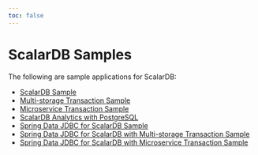 ```yaml
---
toc: false
---
```


# ScalarDB Samples

The following are sample applications for ScalarDB:

- [ScalarDB Sample](scalardb-sample/README.mdx)
- [Multi-storage Transaction Sample](multi-storage-transaction-sample/README.mdx)
- [Microservice Transaction Sample](microservice-transaction-sample/README.mdx)
- [ScalarDB Analytics with PostgreSQL](scalardb-analytics-postgresql-sample/README.mdx)
- [Spring Data JDBC for ScalarDB Sample](spring-data-sample/README.mdx)
- [Spring Data JDBC for ScalarDB with Multi-storage Transaction Sample](spring-data-multi-storage-transaction-sample/README.mdx)
- [Spring Data JDBC for ScalarDB with Microservice Transaction Sample](spring-data-microservice-transaction-sample/README.mdx)
